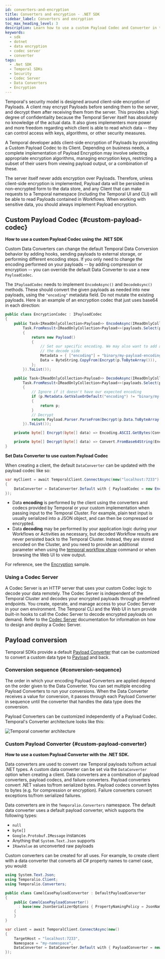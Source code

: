 ```yaml
---
id: converters-and-encryption
title: Converters and encryption - .NET SDK
sidebar_label: Converters and encryption
toc_max_heading_level: 3
description: Learn how to use a custom Payload Codec and Converter in the .NET SDK to modify Temporal Data Conversion behavior, including examples for encryption and camel case conversion.
keywords:
  - sdk
  - dotnet
  - data encryption
  - codec server
  - converter
tags:
  - .Net SDK
  - Temporal SDKs
  - Security
  - Codec Server
  - Data Converters
  - Encryption
---
```


Temporal's security model is designed around client-side encryption of Payloads.
A client may encrypt Payloads before sending them to the server, and decrypt them after receiving them from the server.
This provides a high degree of confidentiality because the Temporal Server itself has absolutely no knowledge of the actual data.
It also gives implementers more power and more freedom regarding which client is able to read which data -- they can control access with keys, algorithms, or other security measures.

A Temporal developer adds client-side encryption of Payloads by providing a Custom Payload Codec to its Client.
Depending on business needs, a complete implementation of Payload Encryption may involve selecting appropriate encryption algorithms, managing encryption keys, restricting a subset of their users from viewing payload output, or a combination of these.

The server itself never adds encryption over Payloads.
Therefore, unless client-side encryption is implemented, Payload data will be persisted in non-encrypted form to the data store, and any Client that can make requests to a Temporal namespace (including the Temporal UI and CLI) will be able to read Payloads contained in Workflows.
When working with sensitive data, you should always implement Payload encryption.


## Custom Payload Codec {#custom-payload-codec}

**How to use a custom Payload Codec using the .NET SDK**

Custom Data Converters can change the default Temporal Data Conversion behavior by adding hooks, sending payloads to external storage, or performing different encoding steps.
If you only need to change the encoding performed on your payloads -- by adding compression or encryption -- you can override the default Data Converter to use a new `PayloadCodec`.

The `IPayloadCodec` needs to implement `EncodeAsync()` and `DecodeAsync()` methods.
These should convert the given payloads as needed into new payloads, using the `"encoding"` metadata field.
Do not mutate the existing payloads.
Here is an example of an encryption codec that just uses base64 in each direction:

```csharp
public class EncryptionCodec : IPayloadCodec
{
    public Task<IReadOnlyCollection<Payload>> EncodeAsync(IReadOnlyCollection<Payload> payloads) =>
        Task.FromResult<IReadOnlyCollection<Payload>>(payloads.Select(p =>
        {
            return new Payload()
            {
                // Set our specific encoding. We may also want to add a key ID in here for use by
                // the decode side
                Metadata = { ["encoding"] = "binary/my-payload-encoding" },
                Data = ByteString.CopyFrom(Encrypt(p.ToByteArray())),
            };
        }).ToList());

    public Task<IReadOnlyCollection<Payload>> DecodeAsync(IReadOnlyCollection<Payload> payloads) =>
        Task.FromResult<IReadOnlyCollection<Payload>>(payloads.Select(p =>
        {
            // Ignore if it doesn't have our expected encoding
            if (p.Metadata.GetValueOrDefault("encoding") != "binary/my-payload-encoding")
            {
                return p;
            }
            // Decrypt
            return Payload.Parser.ParseFrom(Decrypt(p.Data.ToByteArray()));
        }).ToList());

    private byte[] Encrypt(byte[] data) => Encoding.ASCII.GetBytes(Convert.ToBase64String(data));

    private byte[] Decrypt(byte[] data) => Convert.FromBase64String(Encoding.ASCII.GetString(data));
}
```

**Set Data Converter to use custom Payload Codec**

When creating a client, the default `DataConverter` can be updated with the payload codec like so:

```csharp
var myClient = await TemporalClient.ConnectAsync(new("localhost:7233")
{
    DataConverter = DataConverter.Default with { PayloadCodec = new EncryptionCodec() },
});
```

- Data **encoding** is performed by the client using the converters and codecs provided by Temporal or your custom implementation when passing input to the Temporal Cluster. For example, plain text input is usually serialized into a JSON object, and can then be compressed or encrypted.
- Data **decoding** may be performed by your application logic during your Workflows or Activities as necessary, but decoded Workflow results are never persisted back to the Temporal Cluster. Instead, they are stored encoded on the Cluster, and you need to provide an additional parameter when using the [temporal workflow show](/cli/workflow#show) command or when browsing the Web UI to view output.

For reference, see the [Encryption](https://github.com/temporalio/samples-dotnet/tree/main/src/Encryption) sample.

### Using a Codec Server

A Codec Server is an HTTP server that uses your custom Codec logic to decode your data remotely.
The Codec Server is independent of the Temporal Cluster and decodes your encrypted payloads through predefined endpoints.
You create, operate, and manage access to your Codec Server in your own environment.
The Temporal CLI and the Web UI in turn provide built-in hooks to call the Codec Server to decode encrypted payloads on demand.
Refer to the [Codec Server](/production-deployment/data-encryption) documentation for information on how to design and deploy a Codec Server.

## Payload conversion

Temporal SDKs provide a default [Payload Converter](/payload-converter) that can be customized to convert a custom data type to [Payload](/dataconversion#payload) and back.

### Conversion sequence {#conversion-sequence}

The order in which your encoding Payload Converters are applied depend on the order given to the Data Converter.
You can set multiple encoding Payload Converters to run your conversions.
When the Data Converter receives a value for conversion, it passes through each Payload Converter in sequence until the converter that handles the data type does the conversion.

Payload Converters can be customized independently of a Payload Codec.
Temporal's Converter architecture looks like this:

![Temporal converter architecture](/img/info/converter-architecture.png)

### Custom Payload Converter {#custom-payload-converter}

**How to use a custom Payload Converter with the .NET SDK.**

Data converters are used to convert raw Temporal payloads to/from actual .NET types.
A custom data converter can be set via the `DataConverter` option when creating a client. Data converters are a combination of payload converters, payload codecs, and failure converters.
Payload converters convert .NET values to/from serialized bytes. Payload codecs convert bytes to bytes (e.g. for compression or encryption). Failure converters convert exceptions to/from serialized failures.

Data converters are in the `Temporalio.Converters` namespace.
The default data converter uses a default payload converter, which supports the following types:

- `null`
- `byte[]`
- `Google.Protobuf.IMessage` instances
- Anything that `System.Text.Json` supports
- `IRawValue` as unconverted raw payloads

Custom converters can be created for all uses. For example, to create client with a data converter that converts all C#
property names to camel case, you would:

```csharp
using System.Text.Json;
using Temporalio.Client;
using Temporalio.Converters;

public class CamelCasePayloadConverter : DefaultPayloadConverter
{
    public CamelCasePayloadConverter()
      : base(new JsonSerializerOptions { PropertyNamingPolicy = JsonNamingPolicy.CamelCase })
    {
    }
}

var client = await TemporalClient.ConnectAsync(new()
{
    TargetHost = "localhost:7233",
    Namespace = "my-namespace",
    DataConverter = DataConverter.Default with { PayloadConverter = new CamelCasePayloadConverter() },
});
```

<!--  ### Custom Type Data Conversion TODO(cretz): Develop https://github.com/temporalio/samples-dotnet/issues/38 first -->
